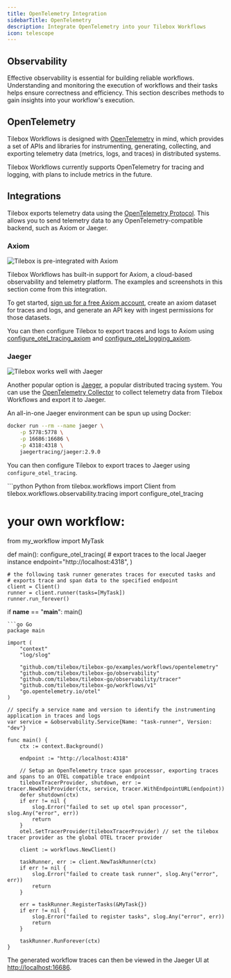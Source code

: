```yaml
---
title: OpenTelemetry Integration
sidebarTitle: OpenTelemetry
description: Integrate OpenTelemetry into your Tilebox Workflows
icon: telescope
---
```


## Observability

Effective observability is essential for building reliable workflows. Understanding and monitoring the execution of workflows and their tasks helps ensure correctness and efficiency. This section describes methods to gain insights into your workflow's execution.

<Columns cols={3}>
    <Card
        title="Tracing"
        icon="chart-gantt"
        href="/workflows/observability/tracing"
        horizontal
    />
    <Card
        title="Logging"
        icon="rectangle-terminal"
        href="/workflows/observability/logging"
        horizontal
    />
</Columns>

## OpenTelemetry

Tilebox Workflows is designed with [OpenTelemetry](https://opentelemetry.io/) in mind, which provides a set of APIs and libraries for instrumenting, generating, collecting, and exporting telemetry data (metrics, logs, and traces) in distributed systems.

<Info>
Tilebox Workflows currently supports OpenTelemetry for tracing and logging, with plans to include metrics in the future.
</Info>

## Integrations

Tilebox exports telemetry data using the [OpenTelemetry Protocol](https://opentelemetry.io/docs/specs/otlp/). This allows you to send telemetry data to any OpenTelemetry-compatible backend, such as Axiom or Jaeger.

### Axiom

<img src="/assets/workflows/observability/tilebox-axiom.png" alt="Tilebox is pre-integrated with Axiom" />

Tilebox Workflows has built-in support for Axiom, a cloud-based observability and telemetry platform. The examples and screenshots in this section come from this integration.

To get started, [sign up for a free Axiom account](https://axiom.co/), create an axiom dataset for traces and logs, and generate an API key with ingest permissions for those datasets.

You can then configure Tilebox to export traces and logs to Axiom using [configure_otel_tracing_axiom](/workflows/observability/tracing#axiom) and [configure_otel_logging_axiom](/workflows/observability/logging#axiom).

### Jaeger

<img src="/assets/workflows/observability/tilebox-jaeger.png" alt="Tilebox works well with Jaeger" />

Another popular option is [Jaeger](https://jaegertracing.io/), a popular distributed tracing system. You can use the [OpenTelemetry Collector](https://opentelemetry.io/docs/collector/) to collect telemetry data from Tilebox Workflows and export it to Jaeger.

An all-in-one Jaeger environment can be spun up using Docker:

```bash
docker run --rm --name jaeger \
    -p 5778:5778 \
    -p 16686:16686 \
    -p 4318:4318 \
    jaegertracing/jaeger:2.9.0
```

You can then configure Tilebox to export traces to Jaeger using `configure_otel_tracing`.

<CodeGroup>
```python Python
from tilebox.workflows import Client
from tilebox.workflows.observability.tracing import configure_otel_tracing

# your own workflow:
from my_workflow import MyTask

def main():
    configure_otel_tracing(
        # export traces to the local Jaeger instance
        endpoint="http://localhost:4318",
    )

    # the following task runner generates traces for executed tasks and
    # exports trace and span data to the specified endpoint
    client = Client()
    runner = client.runner(tasks=[MyTask])
    runner.run_forever()
    
if __name__ == "__main__":
    main()
```
```go Go
package main

import (
	"context"
	"log/slog"

	"github.com/tilebox/tilebox-go/examples/workflows/opentelemetry"
	"github.com/tilebox/tilebox-go/observability"
	"github.com/tilebox/tilebox-go/observability/tracer"
	"github.com/tilebox/tilebox-go/workflows/v1"
	"go.opentelemetry.io/otel"
)

// specify a service name and version to identify the instrumenting application in traces and logs
var service = &observability.Service{Name: "task-runner", Version: "dev"}

func main() {
	ctx := context.Background()

	endpoint := "http://localhost:4318"

	// Setup an OpenTelemetry trace span processor, exporting traces and spans to an OTEL compatible trace endpoint
	tileboxTracerProvider, shutdown, err := tracer.NewOtelProvider(ctx, service, tracer.WithEndpointURL(endpoint))
	defer shutdown(ctx)
	if err != nil {
		slog.Error("failed to set up otel span processor", slog.Any("error", err))
		return
	}
	otel.SetTracerProvider(tileboxTracerProvider) // set the tilebox tracer provider as the global OTEL tracer provider

	client := workflows.NewClient()

	taskRunner, err := client.NewTaskRunner(ctx)
	if err != nil {
		slog.Error("failed to create task runner", slog.Any("error", err))
		return
	}

	err = taskRunner.RegisterTasks(&MyTask{})
	if err != nil {
		slog.Error("failed to register tasks", slog.Any("error", err))
		return
	}

	taskRunner.RunForever(ctx)
}
```
</CodeGroup>

The generated workflow traces can then be viewed in the Jaeger UI at [http://localhost:16686](http://localhost:16686).
